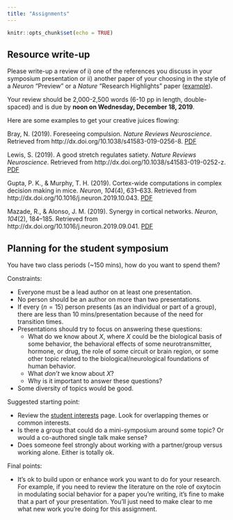 ```yaml
---
title: "Assignments"
---
```



```r
knitr::opts_chunk$set(echo = TRUE)
```

<!-- ## Introductory assignment (due 5:00 pm Tuesday, August 28, 2018) -->

<!-- This assignment takes the place of "participation" credit for Weeks 1 and 2. It is worth four points, two each for each of the two questions. I prefer that you submit your response as an email or as a text file with "PSY 511 Assignment 1" in the subject line. If you submit a MS Word (.docx) document, please include your name in the file name, e.g. if I were submitting an answer, I would use `psy-511-assignment-1-gilmore.docx`. -->

<!-- I plan to post your answers to the first question on the course website so that we can discuss similarities and differences among our choices. So, please write your answers with that in mind. -->

<!-- ### 1. Pick two papers you want to read and (better) understand (2 points) -->

<!-- - Provide APA formatted citation (with DOIs) -->
<!-- - Indicate three concepts/terms from these papers that you are especially interested in understanding -->

<!-- ### 2. Choose a behavior or mental state you want to (better) understand (2 points) -->

<!-- - Take an information processing perspective and briefly sketch out (in no more than a short paragraph) the main inputs, outputs, and computations involved. -->
<!--   - When thinking about *outputs* make sure to distinguish between *behaviors* (e.g., movements, facial expressions, vocalizations) and *physiological states* (e.g., changes in heart rate, hormone concentrations in the blood, etc.) -->

## Resource write-up

Please write-up a review of i) one of the references you discuss in your symposium presentation or ii) another paper of your choosing in the style of a *Neuron* "Preview" or a *Nature* "Research Highlights" paper ([example](https://www.nature.com/search?article_type=research-highlights&order=date_desc)).

Your review should be 2,000-2,500 words (6-10 pp in length, double-spaced) and is due by **noon on Wednesday, December 18, 2019**.

Here are some examples to get your creative juices flowing:

Bray, N. (2019). Foreseeing compulsion. *Nature Reviews Neuroscience*. Retrieved from http://dx.doi.org/10.1038/s41583-019-0256-8. [PDF](pdf/s41583-019-0256-8.pdf)

Lewis, S. (2019). A good stretch regulates satiety. *Nature Reviews Neuroscience*. Retrieved from http://dx.doi.org/10.1038/s41583-019-0252-z. [PDF](pdf/s41583-019-0252-z.pdf)

Gupta, P. K., & Murphy, T. H. (2019). Cortex-wide computations in complex decision making in mice. *Neuron*, *104*(4), 631–633. Retrieved from http://dx.doi.org/10.1016/j.neuron.2019.10.043. [PDF](pdf/PIIS0896627319309638.pdf)

Mazade, R., & Alonso, J. M. (2019). Synergy in cortical networks. *Neuron*, *104*(2), 184–185. Retrieved from http://dx.doi.org/10.1016/j.neuron.2019.09.041. [PDF](pdf/PIIS089662731930844X.pdf)

## Planning for the student symposium

You have two class periods (~150 mins), how do you want to spend them?

Constraints:

- Everyone must be a lead author on at least one presentation.
- No person should be an author on more than two presentations.
- If every ($n=15$) person presents (as an individual or part of a group), there are less than 10 mins/presentation because of the need for transition times.
- Presentations should try to focus on answering these questions:
  - What do we know about $X$, where $X$ could be the biological basis of some behavior, the behavioral effects of some neurotransmitter, hormone, or drug, the role of some circuit or brain region, or some other topic related to the biological/neurological foundations of human behavior.
  - What _don't_ we know about $X$?
  - Why is it important to answer these questions?
- Some diversity of topics would be good.

Suggested starting point:

- Review the [student interests](interests.html) page. Look for overlapping themes or common interests.
- Is there a group that could do a mini-symposium around some topic? Or would a co-authored single talk make sense?
- Does someone feel strongly about working with a partner/group versus working alone. Either is totally ok.

Final points:

- It's ok to build upon or enhance work you want to do for your research. For example, if you need to review the literature on the role of oxytocin in modulating social behavior for a paper you're writing, it's fine to make that a part of your presentation. You'll just need to make clear to me what new work you're doing for this assignment.

<!-- ## Group presentations -->

<!-- - Provide 2-3 background readings in advance (by Friday, November 30) -->
<!-- - 25 min (max) presentation + 10 min discussion -->
<!-- - Focused themes + integrative section -->
<!--     - What have we learned/what do we know? -->
<!--     - What don't we know? -->
<!--     - Why are these answers important to know? -->
<!--     - How does topic X relate to/inform another theme? -->
<!-- - Submit slides (after talk is fine) -->
<!--     - Statement about who did what -->

<!-- | Group Theme | Members | Presentation Day? | -->
<!-- |-------------|---------|-------------------| -->
<!-- | Measuring brain & behavior | Kelley, Anna, Alison, Lauren, Rhea | | -->
<!-- | Neurodegeneration & disorder | Kaitlin, Sam, Daryl, Emily | | -->
<!-- | Development, aging, & plasticity | Liz, Michael, Lia, Chloe, Nate | | -->
<!-- | Cognition & emotion | Austen, Brandon, Shane, Natalia | | -->

